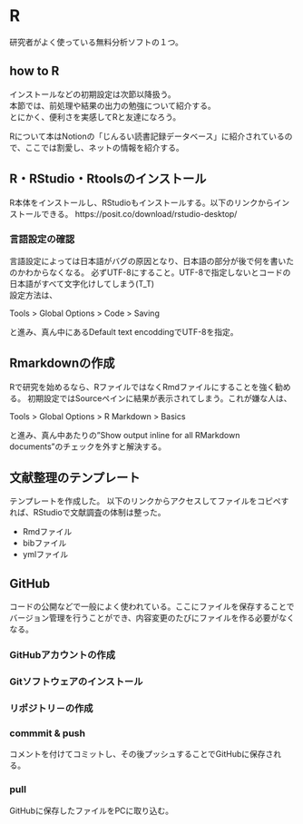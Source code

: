 # R
研究者がよく使っている無料分析ソフトの１つ。

## how to R
インストールなどの初期設定は次節以降扱う。<br>
本節では、前処理や結果の出力の勉強について紹介する。<br>
とにかく、便利さを実感してRと友達になろう。

Rについて本はNotionの「じんるい読書記録データベース」に紹介されているので、ここでは割愛し、ネットの情報を紹介する。

## R・RStudio・Rtoolsのインストール
R本体をインストールし、RStudioもインストールする。以下のリンクからインストールできる。
https://posit.co/download/rstudio-desktop/

### 言語設定の確認
言語設定によっては日本語がバグの原因となり、日本語の部分が後で何を書いたのかわからなくなる。
必ずUTF-8にすること。UTF-8で指定しないとコードの日本語がすべて文字化けしてしまう(T_T)<br>
設定方法は、

Tools > Global Options > Code > Saving

と進み、真ん中にあるDefault text encoddingでUTF-8を指定。

## Rmarkdownの作成
Rで研究を始めるなら、RファイルではなくRmdファイルにすることを強く勧める。
初期設定ではSourceペインに結果が表示されてしまう。これが嫌な人は、

Tools > Global Options > R Markdown > Basics

と進み、真ん中あたりの"Show output inline for all RMarkdown documents"のチェックを外すと解決する。
 

## 文献整理のテンプレート
テンプレートを作成した。
以下のリンクからアクセスしてファイルをコピペすれば、RStudioで文献調査の体制は整った。

- Rmdファイル
- bibファイル
- ymlファイル

## GitHub
コードの公開などで一般によく使われている。ここにファイルを保存することでバージョン管理を行うことができ、内容変更のたびにファイルを作る必要がなくなる。

### GitHubアカウントの作成

### Gitソフトウェアのインストール

### リポジトリ－の作成


### commmit & push
コメントを付けてコミットし、その後プッシュすることでGitHubに保存される。

### pull
GitHubに保存したファイルをPCに取り込む。